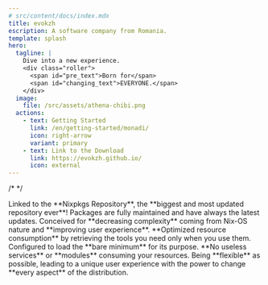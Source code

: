 ```yaml
---
# src/content/docs/index.mdx
title: evokzh
escription: A software company from Romania.
template: splash
hero:
  tagline: |
    Dive into a new experience.
    <div class="roller">
      <span id="pre_text">Born for</span>
      <span id="changing_text">EVERYONE.</span>
    </div>
  image:
    file: /src/assets/athena-chibi.png
  actions:
    - text: Getting Started
      link: /en/getting-started/monadi/
      icon: right-arrow
      variant: primary
    - text: Link to the Download
      link: https://evokzh.github.io/
      icon: external
---
```



<TimelineComponent />

/*
<DownloadCards client:load/>
*/

<CardGrid stagger>
  <Card title="Pentesting" icon="add-document">
    Linked to the **Nixpkgs Repository**, the **biggest and most updated repository ever**!
    Packages are fully maintained and have always the latest updates.
  </Card>
  <Card title="User-oriented" icon="star">
    Conceived for **decreasing complexity** coming from Nix-OS nature and **improving user experience**.
  </Card>
  <Card title="Performance" icon="rocket">
    **Optimized resource consumption** by retrieving the tools you need only when you use them.
    Configured to load the **bare minimum** for its purpose. **No useless services** or **modules** consuming your resources.
  </Card>
  <Card title="Flexibilty" icon="puzzle">
    Being **flexible** as possible, leading to a unique user experience with the power to change **every aspect** of the distribution.
  </Card>
</CardGrid>

<ScriptWorkaround />